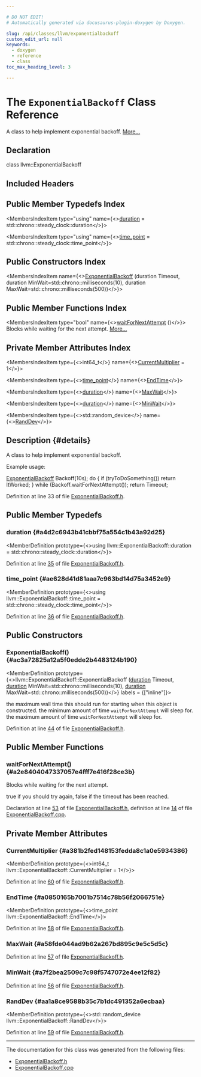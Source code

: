 ```yaml
---

# DO NOT EDIT!
# Automatically generated via docusaurus-plugin-doxygen by Doxygen.

slug: /api/classes/llvm/exponentialbackoff
custom_edit_url: null
keywords:
  - doxygen
  - reference
  - class
toc_max_heading_level: 3

---
```





# The `ExponentialBackoff` Class Reference

<DoxygenPage pluginConfig={pluginConfig}>

A class to help implement exponential backoff. <a href="#details">More...</a>

## Declaration

<CodeBlock>class llvm::ExponentialBackoff</CodeBlock>

## Included Headers

<IncludesList>
<IncludesListItem
  filePath="llvm/Support/ExponentialBackoff.h"
  permalink="/docs/api/files/include/include/llvm/include/llvm/support/exponentialbackoff-h"
  isLocal="true" />
</IncludesList>

## Public Member Typedefs Index

<MembersIndex>

<MembersIndexItem
  type="using"
  name={<><a href="#a4d2c6943b41cbbf75a554c1b43a92d25">duration</a> = std::chrono::steady&#95;clock::duration</>}>
</MembersIndexItem>

<MembersIndexItem
  type="using"
  name={<><a href="#ae628d41d81aaa7c963bd14d75a3452e9">time&#95;point</a> = std::chrono::steady&#95;clock::time&#95;point</>}>
</MembersIndexItem>

</MembersIndex>

## Public Constructors Index

<MembersIndex>

<MembersIndexItem
  name={<><a href="#ac3a72825a12a5f0edde2b4483124b190">ExponentialBackoff</a> (duration Timeout, duration MinWait=std::chrono::milliseconds(10), duration MaxWait=std::chrono::milliseconds(500))</>}>
</MembersIndexItem>

</MembersIndex>

## Public Member Functions Index

<MembersIndex>

<MembersIndexItem
  type="bool"
  name={<><a href="#a2e8404047337057e4fff7e416f28ce3b">waitForNextAttempt</a> ()</>}>
Blocks while waiting for the next attempt. <a href="#a2e8404047337057e4fff7e416f28ce3b">More...</a>
</MembersIndexItem>

</MembersIndex>

## Private Member Attributes Index

<MembersIndex>

<MembersIndexItem
  type={<>int64&#95;t</>}
  name={<><a href="#a381b2fed148153fedda8c1a0e5934386">CurrentMultiplier</a> = 1</>}>
</MembersIndexItem>

<MembersIndexItem
  type={<><a href="#ae628d41d81aaa7c963bd14d75a3452e9">time&#95;point</a></>}
  name={<><a href="#a0850165b7001b7514c78b56f2066751e">EndTime</a></>}>
</MembersIndexItem>

<MembersIndexItem
  type={<><a href="#a4d2c6943b41cbbf75a554c1b43a92d25">duration</a></>}
  name={<><a href="#a58fde044ad9b62a267bd895c9e5c5d5c">MaxWait</a></>}>
</MembersIndexItem>

<MembersIndexItem
  type={<><a href="#a4d2c6943b41cbbf75a554c1b43a92d25">duration</a></>}
  name={<><a href="#a7f2bea2509c7c98f5747072e4ee12f82">MinWait</a></>}>
</MembersIndexItem>

<MembersIndexItem
  type={<>std::random&#95;device</>}
  name={<><a href="#aa1a8ce9588b35c7b1dc491352a6ecbaa">RandDev</a></>}>
</MembersIndexItem>

</MembersIndex>

## Description {#details}

A class to help implement exponential backoff.

Example usage: 
<ProgramListing>

<CodeLine><span class="doxyHighlight"><a href="#ac3a72825a12a5f0edde2b4483124b190">ExponentialBackoff</a> Backoff(10s);</span></CodeLine>
<CodeLine><span class="doxyHighlightKeywordFlow">do</span><span class="doxyHighlight"> &#123;</span></CodeLine>
<CodeLine><span class="doxyHighlight">  </span><span class="doxyHighlightKeywordFlow">if</span><span class="doxyHighlight"> (tryToDoSomething())</span></CodeLine>
<CodeLine><span class="doxyHighlight">    </span><span class="doxyHighlightKeywordFlow">return</span><span class="doxyHighlight"> ItWorked;</span></CodeLine>
<CodeLine><span class="doxyHighlight">&#125; </span><span class="doxyHighlightKeywordFlow">while</span><span class="doxyHighlight"> (Backoff.waitForNextAttempt());</span></CodeLine>
<CodeLine><span class="doxyHighlightKeywordFlow">return</span><span class="doxyHighlight"> Timeout;</span></CodeLine>

</ProgramListing>

Definition at line 33 of file <a href="/docs/api/files/include/include/llvm/include/llvm/support/exponentialbackoff-h">ExponentialBackoff.h</a>.

<SectionDefinition>

## Public Member Typedefs

### duration {#a4d2c6943b41cbbf75a554c1b43a92d25}

<MemberDefinition
  prototype={<>using llvm::ExponentialBackoff::duration =  std::chrono::steady&#95;clock::duration</>}>

Definition at line <a href="/docs/api/files/include/include/llvm/include/llvm/support/exponentialbackoff-h/#l00035">35</a> of file <a href="/docs/api/files/include/include/llvm/include/llvm/support/exponentialbackoff-h">ExponentialBackoff.h</a>.
</MemberDefinition>

### time&#95;point {#ae628d41d81aaa7c963bd14d75a3452e9}

<MemberDefinition
  prototype={<>using llvm::ExponentialBackoff::time&#95;point =  std::chrono::steady&#95;clock::time&#95;point</>}>

Definition at line <a href="/docs/api/files/include/include/llvm/include/llvm/support/exponentialbackoff-h/#l00036">36</a> of file <a href="/docs/api/files/include/include/llvm/include/llvm/support/exponentialbackoff-h">ExponentialBackoff.h</a>.
</MemberDefinition>

</SectionDefinition>

<SectionDefinition>

## Public Constructors

### ExponentialBackoff() {#ac3a72825a12a5f0edde2b4483124b190}

<MemberDefinition
  prototype={<>llvm::ExponentialBackoff::ExponentialBackoff (<a href="#a4d2c6943b41cbbf75a554c1b43a92d25">duration</a> Timeout, <a href="#a4d2c6943b41cbbf75a554c1b43a92d25">duration</a> MinWait=std::chrono::milliseconds(10), <a href="#a4d2c6943b41cbbf75a554c1b43a92d25">duration</a> MaxWait=std::chrono::milliseconds(500))</>}
  labels = {["inline"]}>

<ParametersList title="Parameters">
<ParametersListItem name="Timeout">the maximum wall time this should run for starting when this object is constructed.</ParametersListItem>
<ParametersListItem name="MinWait">the minimum amount of time <code>waitForNextAttempt</code> will sleep for.</ParametersListItem>
<ParametersListItem name="MaxWait">the maximum amount of time <code>waitForNextAttempt</code> will sleep for.</ParametersListItem>
</ParametersList>

Definition at line <a href="/docs/api/files/include/include/llvm/include/llvm/support/exponentialbackoff-h/#l00044">44</a> of file <a href="/docs/api/files/include/include/llvm/include/llvm/support/exponentialbackoff-h">ExponentialBackoff.h</a>.
</MemberDefinition>

</SectionDefinition>

<SectionDefinition>

## Public Member Functions

### waitForNextAttempt() {#a2e8404047337057e4fff7e416f28ce3b}

<MemberDefinition
  prototype="bool ExponentialBackoff::waitForNextAttempt ()">
Blocks while waiting for the next attempt.

<SectionUser title="Returns">
true if you should try again, false if the timeout has been reached.
</SectionUser>

Declaration at line <a href="/docs/api/files/include/include/llvm/include/llvm/support/exponentialbackoff-h/#l00053">53</a> of file <a href="/docs/api/files/include/include/llvm/include/llvm/support/exponentialbackoff-h">ExponentialBackoff.h</a>, definition at line <a href="/docs/api/files/lib/lib/support/exponentialbackoff-cpp/#l00014">14</a> of file <a href="/docs/api/files/lib/lib/support/exponentialbackoff-cpp">ExponentialBackoff.cpp</a>.
</MemberDefinition>

</SectionDefinition>

<SectionDefinition>

## Private Member Attributes

### CurrentMultiplier {#a381b2fed148153fedda8c1a0e5934386}

<MemberDefinition
  prototype={<>int64&#95;t llvm::ExponentialBackoff::CurrentMultiplier = 1</>}>

Definition at line <a href="/docs/api/files/include/include/llvm/include/llvm/support/exponentialbackoff-h/#l00060">60</a> of file <a href="/docs/api/files/include/include/llvm/include/llvm/support/exponentialbackoff-h">ExponentialBackoff.h</a>.
</MemberDefinition>

### EndTime {#a0850165b7001b7514c78b56f2066751e}

<MemberDefinition
  prototype={<>time&#95;point llvm::ExponentialBackoff::EndTime</>}>

Definition at line <a href="/docs/api/files/include/include/llvm/include/llvm/support/exponentialbackoff-h/#l00058">58</a> of file <a href="/docs/api/files/include/include/llvm/include/llvm/support/exponentialbackoff-h">ExponentialBackoff.h</a>.
</MemberDefinition>

### MaxWait {#a58fde044ad9b62a267bd895c9e5c5d5c}

<MemberDefinition
  prototype="duration llvm::ExponentialBackoff::MaxWait">

Definition at line <a href="/docs/api/files/include/include/llvm/include/llvm/support/exponentialbackoff-h/#l00057">57</a> of file <a href="/docs/api/files/include/include/llvm/include/llvm/support/exponentialbackoff-h">ExponentialBackoff.h</a>.
</MemberDefinition>

### MinWait {#a7f2bea2509c7c98f5747072e4ee12f82}

<MemberDefinition
  prototype="duration llvm::ExponentialBackoff::MinWait">

Definition at line <a href="/docs/api/files/include/include/llvm/include/llvm/support/exponentialbackoff-h/#l00056">56</a> of file <a href="/docs/api/files/include/include/llvm/include/llvm/support/exponentialbackoff-h">ExponentialBackoff.h</a>.
</MemberDefinition>

### RandDev {#aa1a8ce9588b35c7b1dc491352a6ecbaa}

<MemberDefinition
  prototype={<>std::random&#95;device llvm::ExponentialBackoff::RandDev</>}>

Definition at line <a href="/docs/api/files/include/include/llvm/include/llvm/support/exponentialbackoff-h/#l00059">59</a> of file <a href="/docs/api/files/include/include/llvm/include/llvm/support/exponentialbackoff-h">ExponentialBackoff.h</a>.
</MemberDefinition>

</SectionDefinition>

<hr/>

The documentation for this class was generated from the following files:

<ul>
<li><a href="/docs/api/files/include/include/llvm/include/llvm/support/exponentialbackoff-h">ExponentialBackoff.h</a></li>
<li><a href="/docs/api/files/lib/lib/support/exponentialbackoff-cpp">ExponentialBackoff.cpp</a></li>
</ul>

</DoxygenPage>
